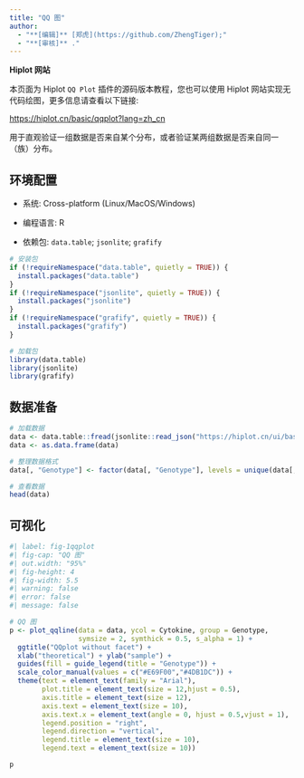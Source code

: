 ```yaml
---
title: "QQ 图"
author:
  - "**[编辑]** [郑虎](https://github.com/ZhengTiger);"
  - "**[审核]** ."
---
```


::: callout-note
**Hiplot 网站**

本页面为 Hiplot `QQ Plot` 插件的源码版本教程，您也可以使用 Hiplot 网站实现无代码绘图，更多信息请查看以下链接:

<https://hiplot.cn/basic/qqplot?lang=zh_cn>
:::

用于直观验证一组数据是否来自某个分布，或者验证某两组数据是否来自同一（族）分布。

## 环境配置

-   系统: Cross-platform (Linux/MacOS/Windows)

-   编程语言: R

-   依赖包: `data.table`; `jsonlite`; `grafify`

```r
# 安装包
if (!requireNamespace("data.table", quietly = TRUE)) {
  install.packages("data.table")
}
if (!requireNamespace("jsonlite", quietly = TRUE)) {
  install.packages("jsonlite")
}
if (!requireNamespace("grafify", quietly = TRUE)) {
  install.packages("grafify")
}

# 加载包
library(data.table)
library(jsonlite)
library(grafify)
```

## 数据准备

```r
# 加载数据
data <- data.table::fread(jsonlite::read_json("https://hiplot.cn/ui/basic/qqplot/data.json")$exampleData[[1]]$textarea[[1]])
data <- as.data.frame(data)

# 整理数据格式
data[, "Genotype"] <- factor(data[, "Genotype"], levels = unique(data[, "Genotype"]))

# 查看数据
head(data)
```

## 可视化

```r
#| label: fig-1qqplot
#| fig-cap: "QQ 图"
#| out.width: "95%"
#| fig-height: 4
#| fig-width: 5.5
#| warning: false
#| error: false
#| message: false

# QQ 图
p <- plot_qqline(data = data, ycol = Cytokine, group = Genotype,
                 symsize = 2, symthick = 0.5, s_alpha = 1) +
  ggtitle("QQplot without facet") +
  xlab("theoretical") + ylab("sample") + 
  guides(fill = guide_legend(title = "Genotype")) +
  scale_color_manual(values = c("#E69F00","#4DB1DC")) +
  theme(text = element_text(family = "Arial"),
        plot.title = element_text(size = 12,hjust = 0.5),
        axis.title = element_text(size = 12),
        axis.text = element_text(size = 10),
        axis.text.x = element_text(angle = 0, hjust = 0.5,vjust = 1),
        legend.position = "right",
        legend.direction = "vertical",
        legend.title = element_text(size = 10),
        legend.text = element_text(size = 10))

p
```



